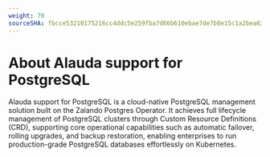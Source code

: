 ```yaml
---
weight: 70
sourceSHA: fbcce53210175216cc4ddc5e259fba7d66b610ebae7de7b0e15c1a2bea63d28d
---
```


# About Alauda support for PostgreSQL

Alauda support for PostgreSQL is a cloud-native PostgreSQL management solution built on the Zalando Postgres Operator. It achieves full lifecycle management of PostgreSQL clusters through Custom Resource Definitions (CRD), supporting core operational capabilities such as automatic failover, rolling upgrades, and backup restoration, enabling enterprises to run production-grade PostgreSQL databases effortlessly on Kubernetes.

<ExternalSite name="postgresql" href="/intro" />
